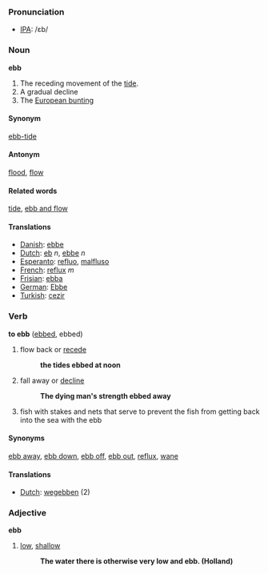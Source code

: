 === Pronunciation ===
*[[w:IPA|IPA]]: /ɛb/

=== Noun ===
'''ebb'''

#The receding movement of the [[tide]].
#A gradual decline
#The [[European bunting]]

====Synonym====
[[ebb-tide]]
====Antonym====
[[flood]], [[flow]]
====Related words====
[[tide]], [[ebb and flow]]
====Translations====
*[[Danish]]: [[ebbe]]
*[[Dutch]]: [[eb]] ''n'', [[ebbe]] ''n''
*[[Esperanto]]: [[refluo]], [[malfluso]]
*[[French]]: [[reflux]] ''m''
*[[Frisian]]: [[ebba]]
*[[German]]: [[Ebbe]]
*[[Turkish]]: [[cezir]]

=== Verb ===
'''to ebb''' ([[ebbed]], ebbed)

# flow back or [[recede]]
#:'''the tides ebbed at noon'''
# fall away or [[decline]]
#:'''The dying man's strength ebbed away'''
# fish with stakes and nets that serve to prevent the fish from getting back into the sea with the ebb

====Synonyms====
[[ebb away]], [[ebb down]], [[ebb off]], [[ebb out]], [[reflux]], [[wane]]

====Translations====
*[[Dutch]]: [[wegebben]] (2)

===Adjective===
'''ebb'''

# [[low]], [[shallow]]
#: '''The water there is otherwise very low and ebb. (Holland)'''